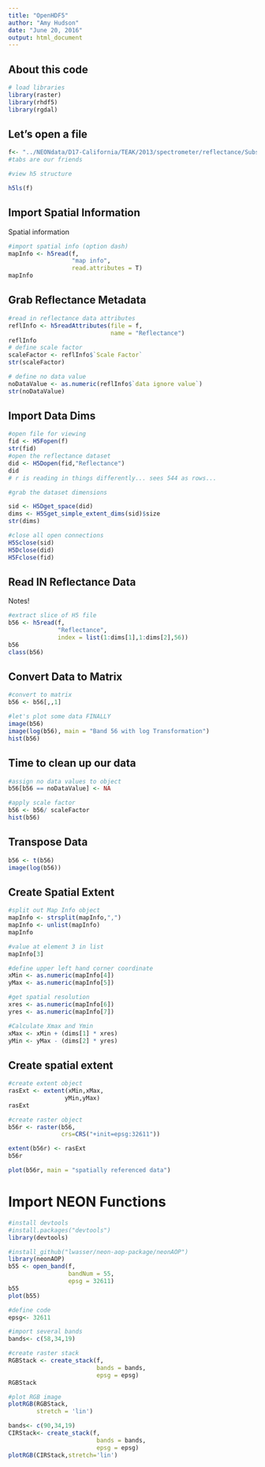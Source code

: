 ```yaml
---
title: "OpenHDF5"
author: "Amy Hudson"
date: "June 20, 2016"
output: html_document
---
```


## About this code

```r

# load libraries
library(raster)
library(rhdf5)
library(rgdal)

```

## Let's open a file

```r

f<- "../NEONdata/D17-California/TEAK/2013/spectrometer/reflectance/Subset3NIS1_20130614_100459_atmcor.h5"
#tabs are our friends

#view h5 structure

h5ls(f)

```


## Import Spatial Information
Spatial information

```r

#import spatial info (option dash)
mapInfo <- h5read(f,
                  "map info",
                  read.attributes = T)
mapInfo
```

## Grab Reflectance Metadata

```r

#read in reflectance data attributes
reflInfo <- h5readAttributes(file = f,
                             name = "Reflectance")
reflInfo
# define scale factor
scaleFactor <- reflInfo$`Scale Factor`
str(scaleFactor)

# define no data value
noDataValue <- as.numeric(reflInfo$`data ignore value`)
str(noDataValue)
```

## Import Data Dims

```r

#open file for viewing
fid <- H5Fopen(f)
str(fid)
#open the reflectance dataset
did <- H5Dopen(fid,"Reflectance")
did
# r is reading in things differently... sees 544 as rows...

#grab the dataset dimensions

sid <- H5Dget_space(did)
dims <- H5Sget_simple_extent_dims(sid)$size
str(dims)

#close all open connections
H5Sclose(sid)
H5Dclose(did)
H5Fclose(fid)
```

## Read IN Reflectance Data
Notes!

```r
#extract slice of H5 file
b56 <- h5read(f,
              "Reflectance",
              index = list(1:dims[1],1:dims[2],56))
b56
class(b56)
```

## Convert Data to Matrix

```r
#convert to matrix
b56 <- b56[,,1]

#let's plot some data FINALLY
image(b56)
image(log(b56), main = "Band 56 with log Transformation")
hist(b56)
```

## Time to clean up our data

```r

#assign no data values to object
b56[b56 == noDataValue] <- NA

#apply scale factor
b56 <- b56/ scaleFactor
hist(b56)

```

## Transpose Data

```r
b56 <- t(b56)
image(log(b56))
```

## Create Spatial Extent

```r
#split out Map Info object
mapInfo <- strsplit(mapInfo,",")
mapInfo <- unlist(mapInfo)
mapInfo

#value at element 3 in list
mapInfo[3]

#define upper left hand corner coordinate
xMin <- as.numeric(mapInfo[4])
yMax <- as.numeric(mapInfo[5])

#get spatial resolution
xres <- as.numeric(mapInfo[6])
yres <- as.numeric(mapInfo[7])

#Calculate Xmax and Ymin
xMax <- xMin + (dims[1] * xres) 
yMin <- yMax - (dims[2] * yres) 
```


## Create spatial extent

```r

#create extent object
rasExt <- extent(xMin,xMax,
                yMin,yMax)
rasExt

#create raster object
b56r <- raster(b56,
               crs=CRS("+init=epsg:32611"))

extent(b56r) <- rasExt
b56r

plot(b56r, main = "spatially referenced data")
```

# Import NEON Functions

```r
#install devtools
#install.packages("devtools")
library(devtools)

#install_github("lwasser/neon-aop-package/neonAOP")
library(neonAOP)
b55 <- open_band(f,
                 bandNum = 55,
                 epsg = 32611)
b55
plot(b55)

#define code
epsg<- 32611

#import several bands
bands<- c(58,34,19)

#create raster stack
RGBStack <- create_stack(f,
                         bands = bands,
                         epsg = epsg)
RGBStack

#plot RGB image
plotRGB(RGBStack,
        stretch = 'lin')

bands<- c(90,34,19)
CIRStack<- create_stack(f,
                         bands = bands,
                         epsg = epsg)
plotRGB(CIRStack,stretch='lin')
```



